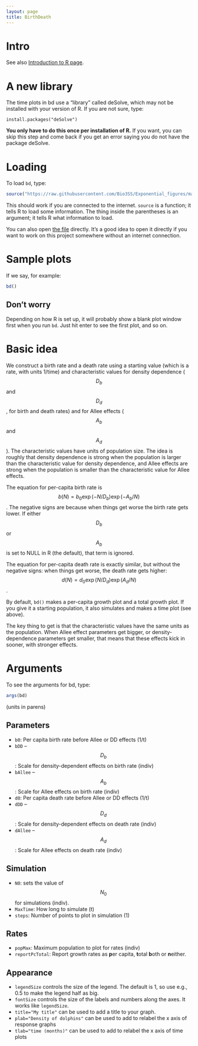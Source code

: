 ```yaml
---
layout: page
title: BirthDeath
---
```


Intro
=====

See also [Introduction to R page](r.export.html).

A new library 
=============

The time plots in bd use a "library" called deSolve, which may not be
installed with your version of R. If you are not sure, type:

```
install.packages("deSolve") 
```

**You only have to do this once per installation of R.** If you want,
you can skip this step and come back if you get an error saying you do
not have the package deSolve.

Loading
=======

To load `bd`, type:

```r
source("https://raw.githubusercontent.com/Bio3SS/Exponential_figures/master/bd.R") 
```

This should work if you are connected to the internet. `source` is a
function; it tells R to load some information. The thing inside the
parentheses is an argument; it tells R what information to load.

You can also open [the file](https://raw.githubusercontent.com/Bio3SS/Exponential_figures/master/bd.R) directly.
It's a good idea to open it directly if you want to work on this project somewhere without an internet connection.

Sample plots {#sample_plots}
============

If we say, for example:

``` r
bd()
```

Don't worry {#dont_worry}
------------

Depending on how R is set up, it will probably show a blank plot window
first when you run `bd`. Just hit enter to see the first plot, and so
on.

Basic idea {#basic_idea}
==========

We construct a birth rate and a death rate using a starting value (which
is a rate, with units 1/time) and characteristic values for density
dependence ($$D_b$$ and $$D_d$$, for birth and death rates)
and for Allee effects ($$A_b$$ and $$A_d$$). The
characteristic values have units of population size. The idea is roughly
that density dependence is strong when the population is larger than the
characteristic value for density dependence, and Allee effects are
strong when the population is smaller than the characteristic value for
Allee effects.

The equation for per-capita birth rate is $$b(N) = b_0 \exp(-N/D_b) \exp(-A_b/N)$$. The negative signs are because when things get worse the birth rate gets lower. If either $$D_b$$ or $$A_b$$ is set to NULL in R (the default), that term is ignored.

The equation for per-capita death rate is exactly similar, but without the negative signs: when things get worse, the death rate gets higher:
$$d(N) = d_0 \exp(N/D_d) \exp(A_d/N)$$.

By default, `bd()` makes a per-capita growth plot and a total growth
plot. If you give it a starting population, it also simulates and makes
a time plot (see above).

The key thing to get is that the characteristic values have the same
units as the population. When Allee effect parameters get bigger, or
density-dependence parameters get smaller, that means that these effects
kick in sooner, with stronger effects.

Arguments
=========

To see the arguments for bd, type: 
``` r
args(bd) 
```

(units in parens)

Parameters
----------

-   `b0`: Per capita birth rate before Allee or DD effects (1/t)
-   `bDD` – $$D_b$$: Scale for density-dependent effects on birth
    rate (indiv)
-   `bAllee` – $$A_b$$: Scale for Allee effects on birth rate
    (indiv)
-   `d0`: Per capita death rate before Allee or DD effects (1/t)
-   `dDD` – $$D_d$$: Scale for density-dependent effects on death
    rate (indiv)
-   `dAllee` – $$A_d$$: Scale for Allee effects on death rate
    (indiv)

Simulation
----------

-   `N0`: sets the value of $$N_0$$ for simulations (indiv).
-   `MaxTime`: How long to simulate (t)
-   `steps`: Number of points to plot in simulation (1)

Rates
-----

-   `popMax`: Maximum population to plot for rates (indiv)
-   `reportPcTotal`: Report growth rates as **p**er capita, **t**otal
    **b**oth or **n**either.

Appearance
----------

-   `legendSize` controls the size of the legend. The default is 1, so
    use e.g., 0.5 to make the legend half as big.
-   `fontSize` controls the size of the labels and numbers along the
    axes. It works like `legendSize`.
-   `title="My title"` can be used to add a title to your graph.
-   `plab="Density of dolphins"` can be used to add to relabel the x
    axis of response graphs
-   `tlab="time (months)"` can be used to add to relabel the x axis of
    time plots
